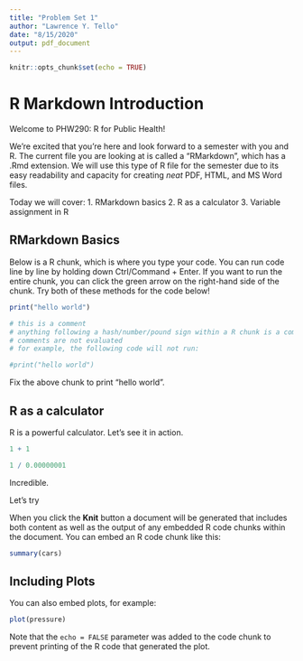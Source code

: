 ```yaml
---
title: "Problem Set 1"
author: "Lawrence Y. Tello"
date: "8/15/2020"
output: pdf_document
---
```


```r
knitr::opts_chunk$set(echo = TRUE)
```

# R Markdown Introduction

Welcome to PHW290: R for Public Health!

We're excited that you're here and look forward to a semester with you and R. The current file you are looking at is called a "RMarkdown", which has a .Rmd extension. We will use this type of R file for the semester due to its easy readability and capacity for creating *neat* PDF, HTML, and MS Word files. 

Today we will cover:
  1. RMarkdown basics
  2. R as a calculator
  3. Variable assignment in R
  
## RMarkdown Basics

Below is a R chunk, which is where you type your code. You can run code line by line by holding down Ctrl/Command + Enter. If you want to run the entire chunk, you can click the green arrow on the right-hand side of the chunk. Try both of these methods for the code below!

```r
print("hello world")
```

```r
# this is a comment
# anything following a hash/number/pound sign within a R chunk is a comment. 
# comments are not evaluated
# for example, the following code will not run:

#print("hello world")
```

Fix the above chunk to print "hello world".

## R as a calculator

R is a powerful calculator. Let's see it in action. 

```r
1 + 1

1 / 0.00000001


```
Incredible.

Let's try

When you click the **Knit** button a document will be generated that includes both content as well as the output of any embedded R code chunks within the document. You can embed an R code chunk like this:

```r
summary(cars)
```

## Including Plots

You can also embed plots, for example:

```r
plot(pressure)
```

Note that the `echo = FALSE` parameter was added to the code chunk to prevent printing of the R code that generated the plot.
